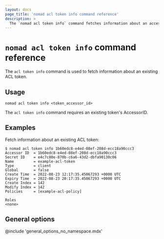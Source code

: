 ```yaml
---
layout: docs
page_title: 'nomad acl token info command reference'
description: >
  The `nomad acl token info` command fetches information about an access control list (ACL) token. Review accessor ID, secret ID, name, type, global scope, time to live (TTL), policies, and roles.
---
```


# `nomad acl token info` command reference

The `acl token info` command is used to fetch information about an existing ACL token.

## Usage

```plaintext
nomad acl token info <token_accessor_id>
```

The `acl token info` command requires an existing token's AccessorID.

## Examples

Fetch information about an existing ACL token:

```shell-session
$ nomad acl token info 1b60edc8-e4ed-08ef-208d-ecc18a90ccc3
Accessor ID  = 1b60edc8-e4ed-08ef-208d-ecc18a90ccc3
Secret ID    = e4c7c80e-870b-c6a6-43d2-dbfa90130c06
Name         = example-acl-token
Type         = client
Global       = false
Create Time  = 2022-08-23 12:17:35.45067293 +0000 UTC
Expiry Time  = 2022-08-23 20:17:35.45067293 +0000 UTC
Create Index = 142
Modify Index = 142
Policies     = [example-acl-policy]

Roles
<none>
```

## General options

@include 'general_options_no_namespace.mdx'
